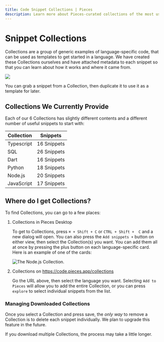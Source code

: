```yaml
---
title: Code Snippet Collections | Pieces
description: Learn more about Pieces-curated collections of the most useful code snippets. Save Collections and snippets in your Pieces app and use later in your IDE.
---
```



<link rel="canonical" href="https://docs.pieces.app/product-highlights-and-benefits/collections" />

# Snippet Collections

Collections are a group of generic examples of language-specific code, that can be used as templates to get started in a language. We have created these Collections ourselves and have attached metadata to each snippet so that you can learn about how it works and where it came from.

<Image src="/assets/collections.png" />

You can grab a snippet from a Collection, then duplicate it to use it as a template for later.

## Collections We Currently Provide
Each of our 6 Collections has slightly different contents and a different number of useful snippets to start with:

| Collection | Snippets |
|---|---|
| Typescript | 16 Snippets |
| SQL | 26 Snippets |
| Dart | 16 Snippets |
| Python | 18 Snippets |
| Node.js | 20 Snippets |
|  JavaScript | 17 Snippets |

## Where do I get Collections?
To find Collections, you can go to a few places:

1. Collections in Pieces Desktop

    To get to Collections, press `⌘ + Shift + C` or `CTRL + Shift +  C` and a new dialog will open. You can also press the `Add snippets +` button on either view, then select the Collection(s) you want. You can add them all at once by pressing the plus button on each language-specific card. Here is an example of one of the cards:

    ![The Node.js Collection.](/assets/nodejs_collection_card.png)
2. Collections on https://code.pieces.app/collections

    Go the URL above, then select the language you want. Selecting `Add to Pieces` will allow you to add the entire Collection, or you can press  `explore` to select individual snippets from the list.

### Managing Downloaded Collections
Once you select a Collection and press save, the _only way_ to remove a Collection is to delete each snippet individually. We plan to upgrade this feature in the future.

If you download multiple Collections, the process may take a little longer.
